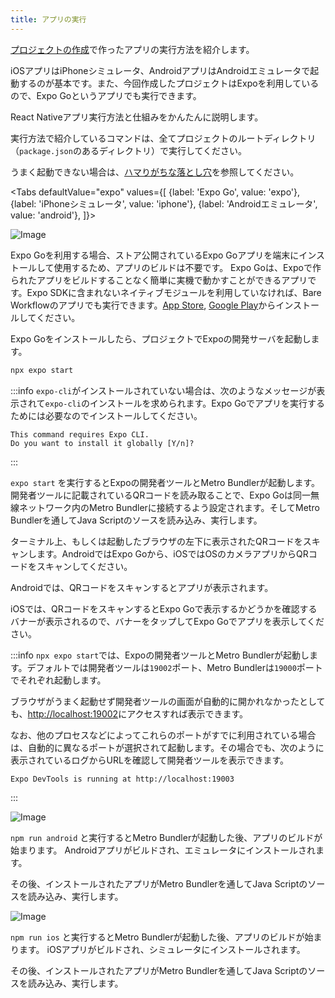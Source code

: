 ```yaml
---
title: アプリの実行
---
```



[プロジェクトの作成](create-project.md)で作ったアプリの実行方法を紹介します。

iOSアプリはiPhoneシミュレータ、AndroidアプリはAndroidエミュレータで起動するのが基本です。また、今回作成したプロジェクトはExpoを利用しているので、Expo Goというアプリでも実行できます。

React Nativeアプリ実行方法と仕組みをかんたんに説明します。

実行方法で紹介しているコマンドは、全てプロジェクトのルートディレクトリ（`package.json`のあるディレクトリ）で実行してください。

うまく起動できない場合は、[ハマりがちな落とし穴](../../common-pitfalls.md)を参照してください。

<!-- textlint-disable ja-technical-writing/sentence-length,ja-technical-writing/max-comma,ja-spacing/ja-no-space-around-parentheses,jtf-style/3.3.かっこ類と隣接する文字の間のスペースの有無,ja-technical-writing/ja-no-mixed-period,ja-technical-writing/no-unmatched-pair -->

<Tabs
  defaultValue="expo"
  values={[
    {label: 'Expo Go', value: 'expo'},
    {label: 'iPhoneシミュレータ', value: 'iphone'},
    {label: 'Androidエミュレータ', value: 'android'},
  ]}>

<!-- textlint-enable ja-technical-writing/sentence-length,ja-technical-writing/max-comma,ja-spacing/ja-no-space-around-parentheses,jtf-style/3.3.かっこ類と隣接する文字の間のスペースの有無,ja-technical-writing/ja-no-mixed-period,ja-technical-writing/no-unmatched-pair -->

<TabItem value="expo">

![Image](expo-build.png)

Expo Goを利用する場合、ストア公開されているExpo Goアプリを端末にインストールして使用するため、アプリのビルドは不要です。
Expo Goは、Expoで作られたアプリをビルドすることなく簡単に実機で動かすことができるアプリです。Expo SDKに含まれないネイティブモジュールを利用していなければ、Bare Workflowのアプリでも実行できます。[App Store](https://apps.apple.com/jp/app/expo-go/id982107779), [Google Play](https://play.google.com/store/apps/details?id=host.exp.exponent)からインストールしてください。

Expo Goをインストールしたら、プロジェクトでExpoの開発サーバを起動します。

```bash
npx expo start
```

:::info
`expo-cli`がインストールされていない場合は、次のようなメッセージが表示されて`expo-cli`のインストールを求められます。Expo Goでアプリを実行するためには必要なのでインストールしてください。

```console
This command requires Expo CLI.
Do you want to install it globally [Y/n]?
```

:::

`expo start` を実行するとExpoの開発者ツールとMetro Bundlerが起動します。
開発者ツールに記載されているQRコードを読み取ることで、Expo Goは同一無線ネットワーク内のMetro Bundlerに接続するよう設定されます。そしてMetro Bundlerを通してJava Scriptのソースを読み込み、実行します。

ターミナル上、もしくは起動したブラウザの左下に表示されたQRコードをスキャンします。AndroidではExpo Goから、iOSではOSのカメラアプリからQRコードをスキャンしてください。

Androidでは、QRコードをスキャンするとアプリが表示されます。

iOSでは、QRコードをスキャンするとExpo Goで表示するかどうかを確認するバナーが表示されるので、バナーをタップしてExpo Goでアプリを表示してください。

:::info
`npx expo start`では、Expoの開発者ツールとMetro Bundlerが起動します。デフォルトでは開発者ツールは`19002`ポート、Metro Bundlerは`19000`ポートでそれぞれ起動します。

ブラウザがうまく起動せず開発者ツールの画面が自動的に開かれなかったとしても、[http://localhost:19002](http://localhost:19002)にアクセスすれば表示できます。

なお、他のプロセスなどによってこれらのポートがすでに利用されている場合は、自動的に異なるポートが選択されて起動します。その場合でも、次のように表示されているログからURLを確認して開発者ツールを表示できます。

```console
Expo DevTools is running at http://localhost:19003
```

:::

</TabItem>

<TabItem value="android">

![Image](react-native-android-build.png)

`npm run android` と実行するとMetro Bundlerが起動した後、アプリのビルドが始まります。
Androidアプリがビルドされ、エミュレータにインストールされます。

その後、インストールされたアプリがMetro Bundlerを通してJava Scriptのソースを読み込み、実行します。

</TabItem>
<TabItem value="iphone">

![Image](react-native-ios-build.png)

`npm run ios` と実行するとMetro Bundlerが起動した後、アプリのビルドが始まります。
iOSアプリがビルドされ、シミュレータにインストールされます。

その後、インストールされたアプリがMetro Bundlerを通してJava Scriptのソースを読み込み、実行します。

</TabItem>

</Tabs>
